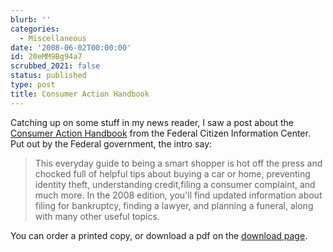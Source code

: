 ```yaml
---
blurb: ''
categories:
  - Miscellaneous
date: '2008-06-02T00:00:00'
id: 20eMM9Bg94a7
scrubbed_2021: false
status: published
type: post
title: Consumer Action Handbook
---
```


Catching up on some stuff in my news reader, I saw a post about the
[Consumer Action Handbook](http://www.consumeraction.gov/) from the
Federal Citizen Information Center. Put out by the Federal
government, the intro say:
> This everyday guide to being a smart shopper is hot off the press
> and chocked full of helpful tips about buying a car or home,
> preventing identity theft, understanding credit,filing a consumer
> complaint, and much more. In the 2008 edition, you'll find updated
> information about filing for bankruptcy, finding a lawyer, and
> planning a funeral, along with many other useful topics.

You can order a printed copy, or download a pdf on the
[download page](http://www.consumeraction.gov/viewpdf.shtml).
